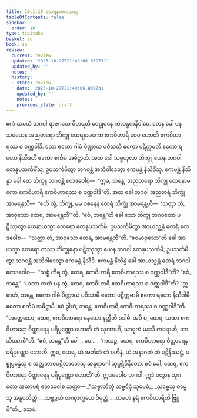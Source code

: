 ```yaml
---
title: 10.1.10 ထေရနာမကသုတ္တ
tableOfContents: false
sidebar:
  order: 10
type: tipitaka
basket: su
book: sn
review:
  current: review
  updated: '2025-10-27T21:49:06.839731'
  updated_by: ''
  notes: ''
  history:
  - state: review
    date: '2025-10-27T21:49:06.839731'
    updated_by: ''
    notes: ''
    previous_state: draft
---
```



<ReviewStatus review={frontmatter.review} showDetails={true} />

<HypothesisAnnotation frontmatter={frontmatter} />

<DynamicBreadcrumb />

<Division number="244" book="sn" e="ch" v="18" p="316">

<Paragraph number="1296" book="sn">
ဧကံ သမယံ ဘဂဝါ ရာဇဂဟေ ဝိဟရတိ ဝေဠုဝနေ ကလန္ဒကနိဝါပေ. တေန ခေါ ပန သမယေန အညတရော ဘိက္ခု ထေရနာမကော ဧကဝိဟာရီ စေဝ ဟောတိ ဧကဝိဟာရဿ စ ဝဏ္ဏဝါဒီ. သော ဧကော ဂါမံ ပိဏ္ဍာယ ပဝိသတိ ဧကော ပဋိက္ကမတိ ဧကော ရဟော နိသီဒတိ ဧကော စင်္ကမံ အဓိဋ္ဌာတိ. အထ ခေါ သမ္ဗဟုလာ ဘိက္ခူ ယေန ဘဂဝါ တေနုပသင်္ကမိံသု; ဥပသင်္ကမိတွာ ဘဂဝန္တံ အဘိဝါဒေတွာ ဧကမန္တံ နိသီဒိံသု. ဧကမန္တံ နိသိန္နာ ခေါ တေ ဘိက္ခူ ဘဂဝန္တံ ဧတဒဝေါစုံ—  “ဣဓ, ဘန္တေ, အညတရော ဘိက္ခု ထေရနာမကော ဧကဝိဟာရီ ဧကဝိဟာရဿ စ ဝဏ္ဏဝါဒီ”တိ.
</Paragraph>

<Paragraph number="1297" book="sn">
အထ ခေါ ဘဂဝါ အညတရံ ဘိက္ခုံ အာမန္တေသိ—  “ဧဟိ တွံ, ဘိက္ခု, မမ ဝစနေန ထေရံ ဘိက္ခုံ အာမန္တေဟိ—  ‘သတ္ထာ တံ, အာဝုသော ထေရ, အာမန္တေတီ’”တိ. “ဧဝံ, ဘန္တေ”တိ ခေါ သော ဘိက္ခု ဘဂဝတော ပဋိဿုတွာ ယေနာယသ္မာ ထေရော တေနုပသင်္ကမိ; ဥပသင်္ကမိတွာ အာယသ္မန္တံ ထေရံ ဧတဒဝေါစ—  “သတ္ထာ တံ, အာဝုသော ထေရ, အာမန္တေတီ”တိ. “ဧဝမာဝုသော”တိ ခေါ အာယသ္မာ ထေရော တဿ ဘိက္ခုနော ပဋိဿုတွာ ယေန ဘဂဝါ တေနုပသင်္ကမိ; ဥပသင်္ကမိတွာ ဘဂဝန္တံ အဘိဝါဒေတွာ ဧကမန္တံ နိသီဒိ. ဧကမန္တံ နိသိန္နံ ခေါ အာယသ္မန္တံ ထေရံ ဘဂဝါ ဧတဒဝေါစ—  “သစ္စံ ကိရ တွံ, ထေရ, ဧကဝိဟာရီ ဧကဝိဟာရဿ စ ဝဏ္ဏဝါဒီ”တိ? “ဧဝံ, ဘန္တေ”. “ယထာ ကထံ ပန တွံ, ထေရ, ဧကဝိဟာရီ ဧကဝိဟာရဿ စ ဝဏ္ဏဝါဒီ”တိ? “ဣဓာဟံ, ဘန္တေ, ဧကော ဂါမံ ပိဏ္ဍာယ ပဝိသာမိ ဧကော ပဋိက္ကမာမိ ဧကော ရဟော နိသီဒါမိ ဧကော စင်္ကမံ အဓိဋ္ဌာမိ. ဧဝံ ခွါဟံ, ဘန္တေ, ဧကဝိဟာရီ ဧကဝိဟာရဿ စ ဝဏ္ဏဝါဒီ”တိ.
</Paragraph>

<Paragraph number="1298" book="sn">
“အတ္ထေသော, ထေရ, ဧကဝိဟာရော နေသော နတ္ထီတိ ဝဒါမိ. အပိ စ, ထေရ, ယထာ ဧကဝိဟာရော ဝိတ္ထာရေန ပရိပုဏ္ဏော ဟောတိ တံ သုဏာဟိ, သာဓုကံ မနသိ ကရောဟိ; ဘာသိဿာမီ”တိ. “ဧဝံ, ဘန္တေ”တိ ခေါ …ပေ… . “ကထဉ္စ, ထေရ, ဧကဝိဟာရော ဝိတ္ထာရေန ပရိပုဏ္ဏော ဟောတိ. ဣဓ, ထေရ, ယံ အတီတံ တံ ပဟီနံ, ယံ အနာဂတံ တံ ပဋိနိဿဋ္ဌံ, ပစ္စုပ္ပန္နေသု စ အတ္တဘာဝပဋိလာဘေသု ဆန္ဒရာဂေါ သုပ္ပဋိဝိနီတော. ဧဝံ ခေါ, ထေရ, ဧကဝိဟာရော ဝိတ္ထာရေန ပရိပုဏ္ဏော ဟောတီ”တိ.
</Paragraph>

<Paragraph number="1299" book="sn">
ဣဒမဝေါစ ဘဂဝါ. ဣဒံ ဝတွာန သုဂတော အထာပရံ ဧတဒဝေါစ သတ္ထာ—
</Paragraph>

<Paragraph number="1300" type="verses" book="sn">
_“သဗ္ဗာဘိဘုံ သဗ္ဗဝိဒုံ သုမေဓံ,_  
_သဗ္ဗေသု ဓမ္မေသု အနူပလိတ္တံ;_  
_သဗ္ဗဉ္ဇဟံ တဏှာက္ခယေ ဝိမုတ္တံ,_  
_တမဟံ နရံ ဧကဝိဟာရီတိ ဗြူမီ”တိ._  


</Paragraph>
</Division>

<Paragraph number="1301" type="center" book="sn">
ဒသမံ.
</Paragraph>